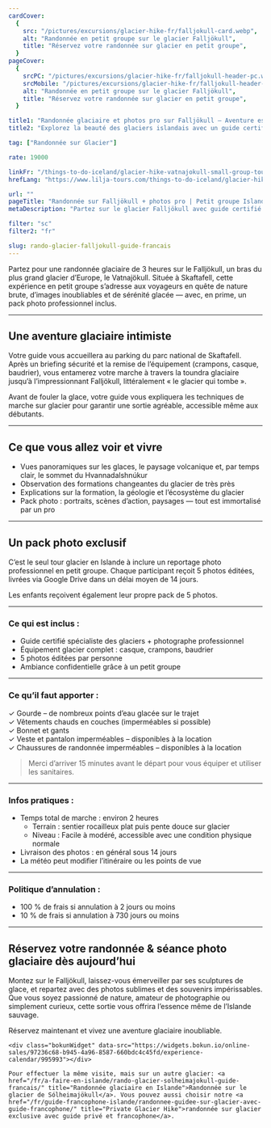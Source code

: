 ```yaml
---
cardCover:
  {
    src: "/pictures/excursions/glacier-hike-fr/falljokull-card.webp",
    alt: "Randonnée en petit groupe sur le glacier Falljökull",
    title: "Réservez votre randonnée sur glacier en petit groupe",
  }
pageCover:
  {
    srcPC: "/pictures/excursions/glacier-hike-fr/falljokull-header-pc.webp",
    srcMobile: "/pictures/excursions/glacier-hike-fr/falljokull-header-mobile.webp",
    alt: "Randonnée en petit groupe sur le glacier Falljökull",
    title: "Réservez votre randonnée sur glacier en petit groupe",
  }

title1: "Randonnée glaciaire et photos pro sur Falljökull – Aventure estivale"
title2: "Explorez la beauté des glaciers islandais avec un guide certifié et un photographe professionnel"

tag: ["Randonnée sur Glacier"]

rate: 19000

linkFr: "/things-to-do-iceland/glacier-hike-vatnajokull-small-group-tour"
hrefLang: "https://www.lilja-tours.com/things-to-do-iceland/glacier-hike-vatnajokull-small-group-tour"

url: ""
pageTitle: "Randonnée sur Falljökull + photos pro | Petit groupe Islande"
metaDescription: "Partez sur le glacier Falljökull avec guide certifié et recevez vos photos pro. Glace bleue, crevasses, panoramas. Une aventure unique à réserver maintenant."

filter: "sc"
filter2: "fr"

slug: rando-glacier-falljokull-guide-francais
---
```


Partez pour une randonnée glaciaire de 3 heures sur le Falljökull, un bras du plus grand glacier d’Europe, le Vatnajökull. Située à Skaftafell, cette expérience en petit groupe s’adresse aux voyageurs en quête de nature brute, d’images inoubliables et de sérénité glacée — avec, en prime, un pack photo professionnel inclus.

---

## Une aventure glaciaire intimiste

Votre guide vous accueillera au parking du parc national de Skaftafell. Après un briefing sécurité et la remise de l’équipement (crampons, casque, baudrier), vous entamerez votre marche à travers la toundra glaciaire jusqu’à l’impressionnant Falljökull, littéralement « le glacier qui tombe ».

Avant de fouler la glace, votre guide vous expliquera les techniques de marche sur glacier pour garantir une sortie agréable, accessible même aux débutants.

---

## Ce que vous allez voir et vivre

- Vues panoramiques sur les glaces, le paysage volcanique et, par temps clair, le sommet du Hvannadalshnúkur
- Observation des formations changeantes du glacier de très près
- Explications sur la formation, la géologie et l’écosystème du glacier
- Pack photo : portraits, scènes d’action, paysages — tout est immortalisé par un pro

---

## Un pack photo exclusif

C’est le seul tour glacier en Islande à inclure un reportage photo professionnel en petit groupe. Chaque participant reçoit 5 photos éditées, livrées via Google Drive dans un délai moyen de 14 jours.

Les enfants reçoivent également leur propre pack de 5 photos.

---

### Ce qui est inclus :

- Guide certifié spécialiste des glaciers + photographe professionnel
- Équipement glacier complet : casque, crampons, baudrier
- 5 photos éditées par personne
- Ambiance confidentielle grâce à un petit groupe

---

### Ce qu’il faut apporter :

✓ Gourde – de nombreux points d’eau glacée sur le trajet  
✓ Vêtements chauds en couches (imperméables si possible)  
✓ Bonnet et gants  
✓ Veste et pantalon imperméables – disponibles à la location  
✓ Chaussures de randonnée imperméables – disponibles à la location

> Merci d’arriver 15 minutes avant le départ pour vous équiper et utiliser les sanitaires.

---

### Infos pratiques :

- Temps total de marche : environ 2 heures
  - Terrain : sentier rocailleux plat puis pente douce sur glacier
  - Niveau : Facile à modéré, accessible avec une condition physique normale
- Livraison des photos : en général sous 14 jours
- La météo peut modifier l’itinéraire ou les points de vue

---

### Politique d’annulation :

- 100 % de frais si annulation à 2 jours ou moins
- 10 % de frais si annulation à 730 jours ou moins

---

## Réservez votre randonnée & séance photo glaciaire dès aujourd’hui

Montez sur le Falljökull, laissez-vous émerveiller par ses sculptures de glace, et repartez avec des photos sublimes et des souvenirs impérissables. Que vous soyez passionné de nature, amateur de photographie ou simplement curieux, cette sortie vous offrira l’essence même de l’Islande sauvage.

Réservez maintenant et vivez une aventure glaciaire inoubliable.

<script
  type="text/javascript"
  src="https://widgets.bokun.io/assets/javascripts/apps/build/BokunWidgetsLoader.js?bookingChannelUUID=97236c68-b945-4a96-8587-660bdc4c45fd"
  async
></script>

    <div class="bokunWidget" data-src="https://widgets.bokun.io/online-sales/97236c68-b945-4a96-8587-660bdc4c45fd/experience-calendar/995993"></div>

    Pour effectuer la même visite, mais sur un autre glacier: <a href="/fr/a-faire-en-islande/rando-glacier-solheimajokull-guide-francais/" title="Randonnée glaciaire en Islande">Randonnée sur le glacier de Sólheimajökull</a>. Vous pouvez aussi choisir notre <a href="/fr/guide-francophone-islande/randonnee-guidee-sur-glacier-avec-guide-francophone/" title="Private Glacier Hike">randonnée sur glacier exclusive avec guide privé et francophone</a>.
